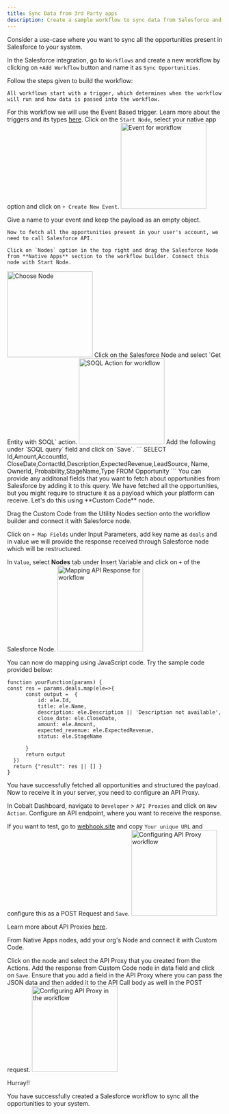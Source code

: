 ```yaml
---
title: Sync Data from 3rd Party apps
description: Create a sample workflow to sync data from Salesforce and API Proxy
---
```


Consider a use-case where you want to sync all the opportunities present in Salesforce to your system.

In the Salesforce integration, go to `Workflows` and create a new workflow by clicking on `+Add Workflow` button and name it as `Sync Opportunities`.



Follow the steps given to build the workflow:
<Steps>
  <Step title="Add Trigger in Start Node">

    All workflows start with a trigger, which determines when the workflow will run and how data is passed into the workflow.
   For this workflow we will use the Event Based trigger.
  <Tip>
  Learn more about the triggers and its types [here](https://docs.gocobalt.io/build/workflow/triggering_workflow).
  </Tip>
    Click on the `Start Node`, select your native app option and click on `+ Create New Event`.
<img height="200" src="/images/Examples/salesforce/event_salesforce.png" alt="Event for workflow"/>

Give a name to your event and keep the payload as an empty object.
  </Step>

  <Step title="Add Salesforce Node">

    Now to fetch all the opportunities present in your user's account, we need to call Salesforce API.

    Click on `Nodes` option in the top right and drag the Salesforce Node from **Native Apps** section to the workflow builder. Connect this node with Start Node.
  <img height="200" src="/images/Examples/salesforce/action_salesforce.png" alt="Choose Node"/>
  </Step>
  <Step title="Fetch Opportunities from Salesforce using Action">
    Click on the Salesforce Node and select `Get Entity with SOQL` action.
    <img height="200" src="/images/Examples/salesforce/soql_salesforce.png" alt="SOQL Action for workflow"/>
   Add the following under `SOQL query` field and click on `Save`.
   ```
   SELECT Id,Amount,AccountId, CloseDate,ContactId,Description,ExpectedRevenue,LeadSource, Name, OwnerId, Probability,StageName,Type FROM Opportunity
   ```
   <Info>
  You can provide any additonal fields that you want to fetch about opportunities from Salesforce by adding it to this query.
   </Info>

  </Step>
<Step title="Add Custom Code node">
  We have fetched all the opportunities, but you might require to structure it as a payload which your platform can receive. Let's do this using **Custom Code** node.

  Drag the Custom Code from the Utility Nodes section onto the workflow builder and connect it with Salesforce node.

</Step>

<Step title="Mapping Opportunity fields">

  Click on `+ Map Fields` under Input Parameters, add key name as `deals` and in value we will provide the response received through Salesforce node which will be restructured.

  In `Value`, select **Nodes** tab under Insert Variable and click on `+` of the Salesforce Node.
    <img height="200" src="/images/Examples/salesforce/map_salesforce.png" alt="Mapping API Response for workflow"/>

  You can now do mapping using JavaScript code. Try the sample code provided below:
  ```
  function yourFunction(params) {
const res = params.deals.map(ele=>{
        const output =  {
            id: ele.Id,
            title: ele.Name,
            description: ele.Description || 'Description not available',
            close_date: ele.CloseDate,
            amount: ele.Amount,
            expected_revenue: ele.ExpectedRevenue,
            status: ele.StageName

        }
        return output
    })
    return {"result": res || [] }
}
```
</Step>

<Step title="API Proxy in Workflow">
You have successfully fetched all opportunities and structured the payload. Now to receive it in your server, you need to configure an API Proxy.

In Cobalt Dashboard, navigate to `Developer` > `API Proxies` and click on `New Action`. Configure an API endpoint, where you want to receive the response.

If you want to test, go to [webhook.site](https://webhook.site/) and copy `Your unique URL` and configure this as a POST Request and `Save`.
    <img height="200" src="/images/Examples/salesforce/proxy_salesforce.png" alt="Configuring API Proxy workflow"/>

<Tip>Learn more about API Proxies [here](https://docs.gocobalt.io/build/basics/proxies).</Tip>
</Step>

<Step title="Use API Proxy in Workflow">
From Native Apps nodes, add your org's Node and connect it with Custom Code.

Click on the node and select the API Proxy that you created from the Actions. Add the response from Custom Code node in data field and click on `Save`.
<Note>
Ensure that you add a field in the API Proxy where you can pass the JSON data and then added it to the API Call body as well in the POST request.
</Note>
    <img height="200" src="/images/Examples/salesforce/proxy_workflow.png" alt="Configuring API Proxy in the workflow"/>
</Step>

</Steps>

<Check>
Hurray!!

You have successfully created a Salesforce workflow to sync all the opportunities to your system.
</Check>